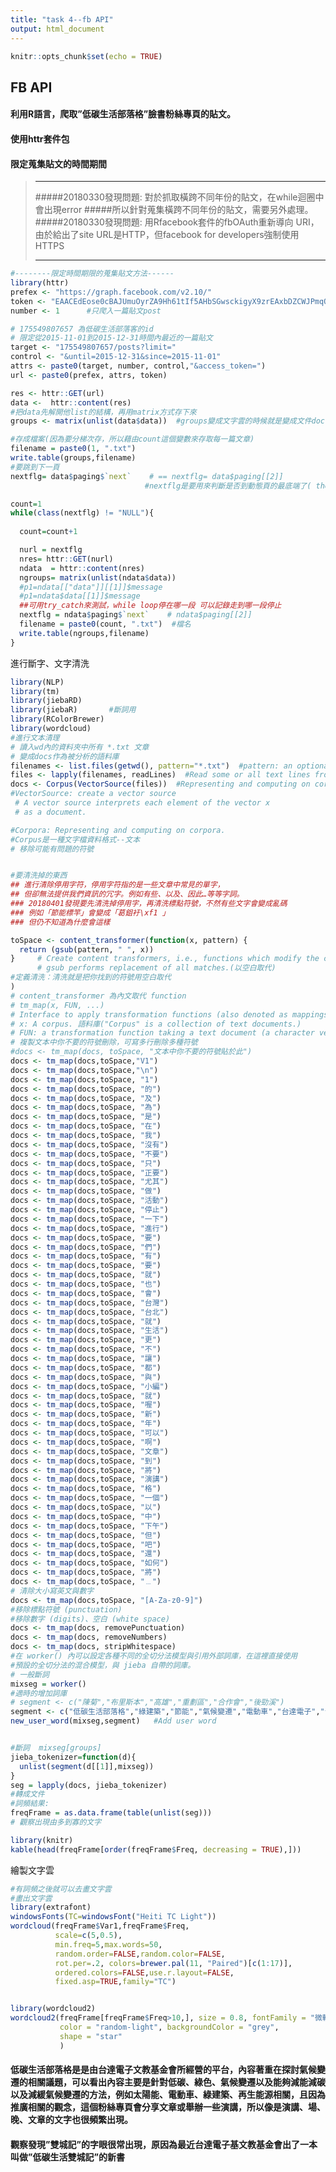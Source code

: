 ```yaml
---
title: "task 4--fb API"
output: html_document
---
```


```r
knitr::opts_chunk$set(echo = TRUE)
```

## FB API
#### 利用R語言，爬取"低碳生活部落格"臉書粉絲專頁的貼文。
#### 使用httr套件包
#### 限定蒐集貼文的時間期間

>***
> #####20180330發現問題: 對於抓取橫跨不同年份的貼文，在while迴圈中會出現error
> #####所以針對蒐集橫跨不同年份的貼文，需要另外處理。
>#####20180330發現問題: 用Rfacebook套件的fbOAuth重新導向 URI，由於給出了site URL是HTTP，但facebook for developers強制使用 HTTPS
>
>
>
***


```r
#--------限定時間期限的蒐集貼文方法------
library(httr)
prefex <- "https://graph.facebook.com/v2.10/"
token <- "EAACEdEose0cBAJUmuOyrZA9Hh61tIf5AHbSGwsckigyX9zrEAxbDZCWJPmqOpj3fEqajGblhqMwj1BfBwDwUgE2jvDOF2lqy5WoVhZC73g8ZCHsRZBmOfqkCRLnkzMh2kT5J5gLQT5fhZCtcejK08fv2NNAXkXUGQ3v9ZBVyPIJXKHae1vfvL1Ow5MC7LcGgukZD"
number <- 1      #只爬入一篇貼文post

# 175549807657 為低碳生活部落客的id
# 限定從2015-11-01到2015-12-31時間內最近的一篇貼文
target <- "175549807657/posts?limit="
control <- "&until=2015-12-31&since=2015-11-01"
attrs <- paste0(target, number, control,"&access_token=")  
url <- paste0(prefex, attrs, token)

res <- httr::GET(url)
data <-  httr::content(res)
#把data先解開他list的結構，再用matrix方式存下來
groups <- matrix(unlist(data$data))  #groups變成文字雲的時候就是變成文件doc了

#存成檔案(因為要分梯次存，所以藉由count這個變數來存取每一篇文章)
filename = paste0(1, ".txt")
write.table(groups,filename)
#要跳到下一頁
nextflg= data$paging$`next`    # == nextflg= data$paging[[2]]
                              #nextflg是要用來判斷是否到動態頁的最底端了( the last page of data)

count=1
while(class(nextflg) != "NULL"){
  
  count=count+1

  nurl = nextflg
  nres= httr::GET(nurl)
  ndata  = httr::content(nres)
  ngroups= matrix(unlist(ndata$data))
  #p1=ndata[["data"]][[1]]$message
  #p1=ndata$data[[1]]$message
  ##可用try_catch來測試，while loop停在哪一段 可以記錄走到哪一段停止
  nextflg = ndata$paging$`next`    # ndata$paging[[2]]
  filename = paste0(count, ".txt")  #檔名
  write.table(ngroups,filename)
}
```

進行斷字、文字清洗

```r
library(NLP)
library(tm)
library(jiebaRD)
library(jiebaR)       #斷詞用
library(RColorBrewer)
library(wordcloud)
#進行文本清理
# 讀入wd內的資料夾中所有 *.txt 文章
# 變成docs作為被分析的語料庫
filenames <- list.files(getwd(), pattern="*.txt")  #pattern: an optional regular expression. Only file names which match the regular expression will be returned.
files <- lapply(filenames, readLines)  #Read some or all text lines from a connection.
docs <- Corpus(VectorSource(files))  #Representing and computing on corpora(語料庫).
#VectorSource: create a vector source
 # A vector source interprets each element of the vector x 
 # as a document.

#Corpora: Representing and computing on corpora.
#Corpus是一種文字檔資料格式--文本
# 移除可能有問題的符號


#要清洗掉的東西
## 進行清除停用字符，停用字符指的是一些文章中常見的單字，
## 但卻無法提供我們資訊的冗字。例如有些、以及、因此…等等字詞。
### 20180401發現要先清洗掉停用字，再清洗標點符號，不然有些文字會變成亂碼
### 例如「節能標竿」會變成「葛鉏衧\xf1 」
### 但仍不知道為什麼會這樣

toSpace <- content_transformer(function(x, pattern) {
  return (gsub(pattern, " ", x))
}     # Create content transformers, i.e., functions which modify the content of an R objec
      # gsub performs replacement of all matches.(以空白取代)
#定義清洗：清洗就是把你找到的符號用空白取代
)
# content_transformer 為內文取代 function
# tm_map(x, FUN, ...)
# Interface to apply transformation functions (also denoted as mappings) to corpora.
# x: A corpus. 語料庫("Corpus" is a collection of text documents.)
# FUN: a transformation function taking a text document (a character vector when x is a SimpleCorpus) as input and returning a text document (a character vector of the same length as the input vector for SimpleCorpus). The function content_transformer can be used to create a wrapper to get and set the content of text documents.
# 複製文本中你不要的符號刪除，可寫多行刪除多種符號
#docs <- tm_map(docs, toSpace, "文本中你不要的符號貼於此")
docs <- tm_map(docs,toSpace,"V1")
docs <- tm_map(docs,toSpace,"\n")
docs <- tm_map(docs,toSpace, "1")
docs <- tm_map(docs,toSpace, "的")
docs <- tm_map(docs,toSpace, "及")
docs <- tm_map(docs,toSpace, "為")
docs <- tm_map(docs,toSpace, "是")
docs <- tm_map(docs,toSpace, "在")
docs <- tm_map(docs,toSpace, "我")
docs <- tm_map(docs,toSpace, "沒有")
docs <- tm_map(docs,toSpace, "不要")
docs <- tm_map(docs,toSpace, "只")
docs <- tm_map(docs,toSpace, "正要")
docs <- tm_map(docs,toSpace, "尤其")
docs <- tm_map(docs,toSpace, "做")
docs <- tm_map(docs,toSpace, "活動")
docs <- tm_map(docs,toSpace, "停止")
docs <- tm_map(docs,toSpace, "一下")
docs <- tm_map(docs,toSpace, "進行")
docs <- tm_map(docs,toSpace, "要")
docs <- tm_map(docs,toSpace, "們")
docs <- tm_map(docs,toSpace, "有")
docs <- tm_map(docs,toSpace, "要")
docs <- tm_map(docs,toSpace, "就")
docs <- tm_map(docs,toSpace, "也")
docs <- tm_map(docs,toSpace, "會")
docs <- tm_map(docs,toSpace, "台灣")
docs <- tm_map(docs,toSpace, "台北")
docs <- tm_map(docs,toSpace, "就")
docs <- tm_map(docs,toSpace, "生活")
docs <- tm_map(docs,toSpace, "更")
docs <- tm_map(docs,toSpace, "不")
docs <- tm_map(docs,toSpace, "讓")
docs <- tm_map(docs,toSpace, "都")
docs <- tm_map(docs,toSpace, "與")
docs <- tm_map(docs,toSpace, "小編")
docs <- tm_map(docs,toSpace, "就")
docs <- tm_map(docs,toSpace, "喔")
docs <- tm_map(docs,toSpace, "新")
docs <- tm_map(docs,toSpace, "年")
docs <- tm_map(docs,toSpace, "可以")
docs <- tm_map(docs,toSpace, "啊")
docs <- tm_map(docs,toSpace, "文章")
docs <- tm_map(docs,toSpace, "到")
docs <- tm_map(docs,toSpace, "將")
docs <- tm_map(docs,toSpace, "演講")
docs <- tm_map(docs,toSpace, "格")
docs <- tm_map(docs,toSpace, "一個")
docs <- tm_map(docs,toSpace, "以")
docs <- tm_map(docs,toSpace, "中")
docs <- tm_map(docs,toSpace, "下午")
docs <- tm_map(docs,toSpace, "但")
docs <- tm_map(docs,toSpace, "吧")
docs <- tm_map(docs,toSpace, "還")
docs <- tm_map(docs,toSpace, "如何")
docs <- tm_map(docs,toSpace, "將")
docs <- tm_map(docs,toSpace, "﹍")
# 清除大小寫英文與數字
docs <- tm_map(docs,toSpace, "[A-Za-z0-9]")
#移除標點符號 (punctuation)
#移除數字 (digits)、空白 (white space)
docs <- tm_map(docs, removePunctuation)
docs <- tm_map(docs, removeNumbers)
docs <- tm_map(docs, stripWhitespace)
#在 worker() 內可以設定各種不同的全切分法模型與引用外部詞庫，在這裡直接使用
#預設的全切分法的混合模型，與 jieba 自帶的詞庫。
# 一般斷詞
mixseg = worker()
#適時的增加詞庫
# segment <- c("陳菊","布里斯本","高雄","重劃區","合作會","後勁溪")
segment <- c("低碳生活部落格","綠建築","節能","氣候變遷","電動車","台達電子","台達電子文教基金會","綠色能源")
new_user_word(mixseg,segment)   #Add user word


#斷詞  mixseg[groups]
jieba_tokenizer=function(d){
  unlist(segment(d[[1]],mixseg))
}
seg = lapply(docs, jieba_tokenizer)
#轉成文件
#詞頻結果:
freqFrame = as.data.frame(table(unlist(seg)))
# 觀察出現由多到寡的文字
```


```r
library(knitr)
kable(head(freqFrame[order(freqFrame$Freq, decreasing = TRUE),]))
```

繪製文字雲


```r
#有詞頻之後就可以去畫文字雲
#畫出文字雲
library(extrafont)
windowsFonts(TC=windowsFont("Heiti TC Light"))
wordcloud(freqFrame$Var1,freqFrame$Freq,
          scale=c(5,0.5),
          min.freq=5,max.words=50,
          random.order=FALSE,random.color=FALSE, 
          rot.per=.2, colors=brewer.pal(11, "Paired")[c(1:17)],
          ordered.colors=FALSE,use.r.layout=FALSE,
          fixed.asp=TRUE,family="TC")


library(wordcloud2)
wordcloud2(freqFrame[freqFrame$Freq>10,], size = 0.8, fontFamily = "微軟雅黑",
           color = "random-light", backgroundColor = "grey",
           shape = "star"
           )

```


#### 低碳生活部落格是是由台達電子文教基金會所經營的平台，內容著重在探討氣候變遷的相關議題，可以看出內容主要是針對低碳、綠色、氣候變遷以及能夠減能減碳以及減緩氣候變遷的方法，例如太陽能、電動車、綠建築、再生能源相關，且因為推廣相關的觀念，這個粉絲專頁會分享文章或舉辦一些演講，所以像是演講、場、晚、文章的文字也很頻繁出現。

#### 觀察發現"雙城記"的字眼很常出現，原因為最近台達電子基文教基金會出了一本叫做"低碳生活雙城記"的新書

